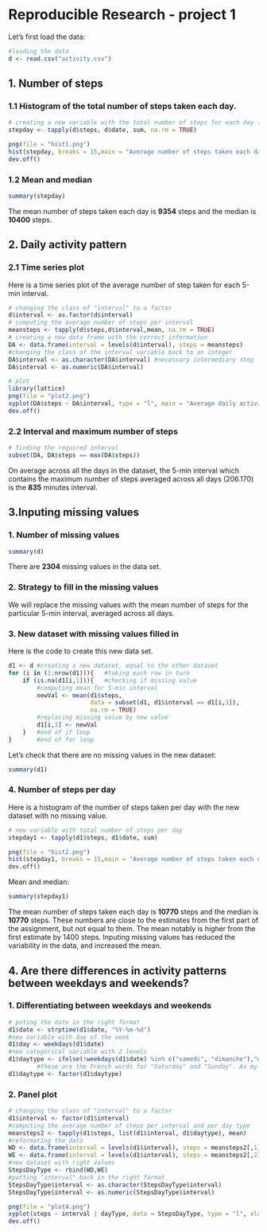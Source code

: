 Reproducible Research - project 1
========================================================

Let's first load the data:

```r
#loading the data
d <- read.csv("activity.csv")
```

## 1. Number of steps
### 1.1 Histogram of the total number of steps taken each day.

```r
# creating a new variable with the total number of steps for each day (1 day = 1 date, with different 5-min intervals)
stepday <- tapply(d$steps, d$date, sum, na.rm = TRUE)
```

```r
png(file = "hist1.png")
hist(stepday, breaks = 15,main = "Average number of steps taken each day", xlab ="Number of steps")
dev.off()
```

### 1.2 Mean and median

```r
summary(stepday)
```
The mean number of steps taken each day is **9354** steps and the median is **10400** steps.


## 2. Daily activity pattern
### 2.1 Time series plot
Here is a time series plot of the average number of step taken for each 5-min interval.

```r
# changing the class of "interval" to a factor
d$interval <- as.factor(d$interval)
# computing the average number of steps per interval 
meansteps <- tapply(d$steps,d$interval,mean, na.rm = TRUE)
# creating a new data frame with the correct information
DA <- data.frame(interval = levels(d$interval), steps = meansteps)
#changing the class of the interval variable back to an integer
DA$interval <- as.character(DA$interval) #necessary intermediary step
DA$interval <- as.numeric(DA$interval)

# plot
library(lattice)
png(file = "plot2.png")
xyplot(DA$steps ~ DA$interval, type = "l", main = "Average daily activity pattern", xlab = "5-min interval", ylab = "Average number of steps")
dev.off()
```

### 2.2 Interval and maximum number of steps
```r
# finding the required interval
subset(DA, DA$steps == max(DA$steps))
```
On average across all the days in the dataset, the 5-min interval which contains the maximum number of steps averaged across all days (206.170) is the **835** minutes interval.


## 3.Inputing missing values
### 1. Number of missing values
```r
summary(d)
```
There are **2304** missing values in the data set.

### 2. Strategy to fill in the missing values
We will replace the missing values with the mean number of steps for the particular 5-min interval, averaged across all days. 

### 3. New dataset with missing values filled in
Here is the code to create this new data set.
```r
d1 <- d #creating a new dataset, equal to the other dataset
for (i in (1:nrow(d1))){   #taking each row in turn
    if (is.na(d1[i,1])){   #checking if missing value
        #computing mean for 5-min interval
        newVal <- mean(d1$steps, 
                       data = subset(d1, d1$interval == d1[i,3]),
                       na.rm = TRUE) 
        #replacing missing value by new value
        d1[i,1] <- newVal    
    }   #end of if loop
}       #end of for loop
```

Let's check that there are no missing values in the new dataset:
```r
summary(d1)
```

### 4. Number of steps per day
Here is a histogram of the number of steps taken per day with the new dataset with no missing value.

```r
# new variable with total number of steps per day
stepday1 <- tapply(d1$steps, d1$date, sum)
```

```r
png(file = "hist2.png")
hist(stepday1, breaks = 15,main = "Average number of steps taken each day", xlab ="Number of steps")
dev.off()
```

Mean and median:
```r
summary(stepday1)
```
The mean number of steps taken each day is **10770** steps and the median is **10770** steps.
These numbers are close to the estimates from the first part of the assignment, but not equal to them. The mean notably is higher from the first estimate by 1400 steps. Inputing missing values has reduced the variability in the data, and increased the mean. 

## 4. Are there differences in activity patterns between weekdays and weekends?

### 1. Differentiating between weekdays and weekends
```r
# puting the date in the right format
d1$date <- strptime(d1$date, "%Y-%m-%d")
#new variable with day of the week
d1$day <- weekdays(d1$date)
#new categorical variable with 2 levels
d1$daytype <- ifelse(!weekdays(d1$date) %in% c("samedi", "dimanche"),"weekday","weekend")
        #these are the French words for "Saturday" and "Sunday". As my system is in French, those are the names returned by the weekdays() function. Hope this won't be a problem on other systems.
d1$daytype <- factor(d1$daytype)
```

### 2. Panel plot

```r
# changing the class of "interval" to a factor
d1$interval <- factor(d1$interval)
#computing the average number of steps per interval and per day type
meansteps2 <- tapply(d1$steps, list(d1$interval, d1$daytype), mean)
#reformating the data
WD <- data.frame(interval = levels(d1$interval), steps = meansteps2[,1], dayType = "weekday")
WE <- data.frame(interval = levels(d1$interval), steps = meansteps2[,2], dayType = "weekend")
#new dataset with right values
StepsDayType <- rbind(WD,WE)
#putting "interval" back in the right format
StepsDayType$interval <- as.character(StepsDayType$interval)
StepsDayType$interval <- as.numeric(StepsDayType$interval)
```

```r
png(file = "plot4.png")
xyplot(steps ~ interval | dayType, data = StepsDayType, type = "l", xlab = "5-min Interval", ylab = "Average number of steps", main = "Activity patterns for weekdays and weekends")
dev.off()
```
